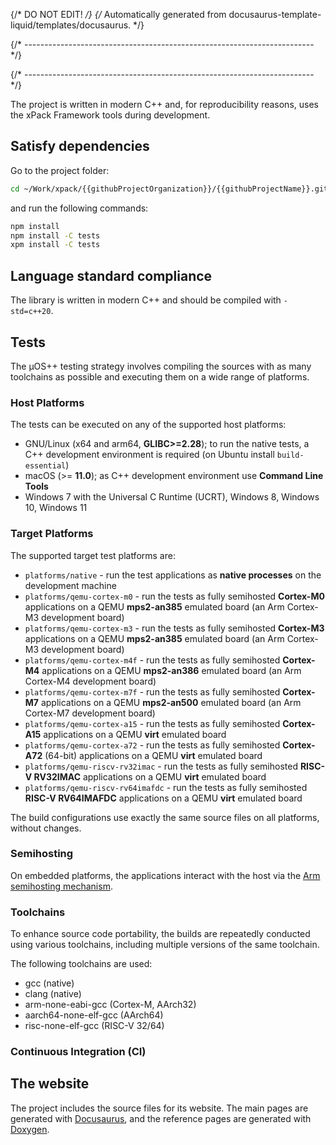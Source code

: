 {/* DO NOT EDIT! */}
{/* Automatically generated from docusaurus-template-liquid/templates/docusaurus. */}

{/* ------------------------------------------------------------------------ */}



{/* ------------------------------------------------------------------------ */}

The project is written in modern C++ and, for reproducibility reasons,
uses the xPack Framework tools during development.

<CommonPrerequisites nodeVersion="18.0.0" nodeVersionMajor="18"/>

<CommonGetProjectSources />

<CommonGetHelperSources helperOrganizationName="micro-os-plus"  helperProjectName="build-helper-xpack" helperBranchName="xpack-development" />

## Satisfy dependencies

Go to the project folder:

```sh
cd ~/Work/xpack/{{githubProjectOrganization}}/{{githubProjectName}}.git
```

and run the following commands:

```sh
npm install
npm install -C tests
xpm install -C tests
```

## Language standard compliance

The library is written in modern C++ and should be compiled with `-std=c++20`.

<CommonCodeFormatting />

## Tests

The µOS++ testing strategy involves compiling the sources with
as many toolchains as possible and executing them on a wide
range of platforms.

### Host Platforms

The tests can be executed on any of the supported host
platforms:

- GNU/Linux (x64 and arm64, **GLIBC>=2.28**); to run the native
tests, a C++ development environment is required
(on Ubuntu install `build-essential`)
- macOS (>= **11.0**);
as C++ development environment use **Command Line Tools**
- Windows 7 with the Universal C Runtime (UCRT), Windows 8, Windows 10,
Windows 11

### Target Platforms

The supported target test platforms are:

- `platforms/native` - run the test applications as **native processes**
  on the development machine
- `platforms/qemu-cortex-m0` - run the tests as fully semihosted
  **Cortex-M0** applications on a QEMU **mps2-an385** emulated board
  (an Arm Cortex-M3 development board)
- `platforms/qemu-cortex-m3` - run the tests as fully semihosted
  **Cortex-M3** applications on a QEMU **mps2-an385** emulated board
  (an Arm Cortex-M3 development board)
- `platforms/qemu-cortex-m4f` - run the tests as fully semihosted
  **Cortex-M4** applications on a QEMU **mps2-an386** emulated board
  (an Arm Cortex-M4 development board)
- `platforms/qemu-cortex-m7f` - run the tests as fully semihosted
  **Cortex-M7** applications on a QEMU **mps2-an500** emulated board
  (an Arm Cortex-M7 development board)
- `platforms/qemu-cortex-a15` - run the tests as fully semihosted
  **Cortex-A15** applications on a QEMU **virt** emulated board
- `platforms/qemu-cortex-a72` - run the tests as fully semihosted
  **Cortex-A72** (64-bit) applications on a QEMU **virt** emulated board
- `platforms/qemu-riscv-rv32imac` - run the tests as fully semihosted
  **RISC-V RV32IMAC** applications on a QEMU **virt** emulated board
- `platforms/qemu-riscv-rv64imafdc` - run the tests as fully semihosted
  **RISC-V RV64IMAFDC** applications on a QEMU **virt** emulated board

The build configurations use exactly the same source files on all platforms,
without changes.

### Semihosting

On embedded platforms, the applications interact with the
host via the
[Arm semihosting mechanism](https://github.com/ARM-software/abi-aa/blob/main/semihosting/semihosting.rst).

### Toolchains

To enhance source code portability, the builds are repeatedly conducted
using various toolchains, including multiple versions of the same toolchain.

The following toolchains are used:

- gcc (native)
- clang (native)
- arm-none-eabi-gcc (Cortex-M, AArch32)
- aarch64-none-elf-gcc (AArch64)
- risc-none-elf-gcc (RISC-V 32/64)

<ProjectTestDetails />

<CommonManualTests />

### Continuous Integration (CI)

<CommonContinuousIntegration />

## The website

The project includes the source files for its website. The main pages
are generated with [Docusaurus](https://docusaurus.io/), and the
reference pages are generated with [Doxygen](https://www.doxygen.nl/).

<CommonRegenerateDoxygen />

<CommonPrepareWebsite />

<CommonBuildWebsiteLocally />

<CommonStartLocalWebServer />

